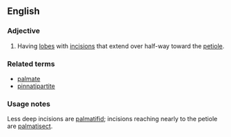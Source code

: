 ==English==

===Adjective===
{{en-adj|-}}

# {{botany|of leaves}} Having [[lobe]]s with [[incision]]s that extend over half-way toward the [[petiole]].

===Related terms===
*[[palmate]]
*[[pinnatipartite]]

===Usage notes===
Less deep incisions are [[palmatifid]]; incisions reaching nearly to the petiole are [[palmatisect]].